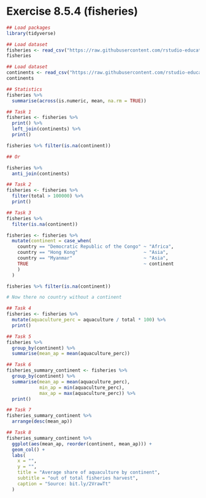 # Exercise 8.5.4 (fisheries)

```r
## Load packages
library(tidyverse)

## Load dataset
fisheries <- read_csv("https://raw.githubusercontent.com/rstudio-education/datascience-box/master/course-materials/application-exercises/ae-05-fisheries-datajoins/data/fisheries.csv")
fisheries

## Load dataset
continents <- read_csv("https://raw.githubusercontent.com/rstudio-education/datascience-box/master/course-materials/application-exercises/ae-05-fisheries-datajoins/data/continents.csv")
continents

## Statistics
fisheries %>%
  summarise(across(is.numeric, mean, na.rm = TRUE))

```


```r
## Task 1
fisheries <- fisheries %>% 
  print() %>% 
  left_join(continents) %>% 
  print()

fisheries %>% filter(is.na(continent))

## Or

fisheries %>% 
  anti_join(continents)

```

```r
## Task 2
fisheries <- fisheries %>% 
  filter(total > 100000) %>% 
  print()

```

```r
## Task 3
fisheries %>% 
  filter(is.na(continent))

fisheries <- fisheries %>% 
  mutate(continent = case_when(
    country == "Democratic Republic of the Congo" ~ "Africa",
    country == "Hong Kong"                        ~ "Asia",
    country == "Myanmar"                          ~ "Asia",
    TRUE                                          ~ continent
    )
  )

fisheries %>% filter(is.na(continent))

# Now there no country without a continent

```

```r
## Task 4
fisheries <- fisheries %>% 
  mutate(aquaculture_perc = aquaculture / total * 100) %>% 
  print()

```


```r
## Task 5
fisheries %>% 
  group_by(continent) %>% 
  summarise(mean_ap = mean(aquaculture_perc))

```


```r
## Task 6
fisheries_summary_continent <- fisheries %>% 
  group_by(continent) %>% 
  summarise(mean_ap = mean(aquaculture_perc),
            min_ap = min(aquaculture_perc),
            max_ap = max(aquaculture_perc)) %>% 
  print()

```

```r
## Task 7
fisheries_summary_continent %>% 
  arrange(desc(mean_ap))

```

```r
## Task 8
fisheries_summary_continent %>% 
  ggplot(aes(mean_ap, reorder(continent, mean_ap))) +
  geom_col() +
  labs(
    x = "",
    y = "",
    title = "Average share of aquaculture by continent",
    subtitle = "out of total fisheries harvest",
    caption = "Source: bit.ly/2VrawTt"
  )

```
